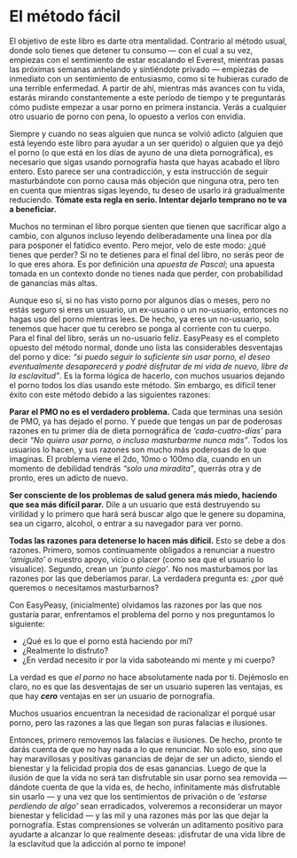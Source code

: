 # El método fácil {#el-metodo-facil}

El objetivo de este libro es darte otra mentalidad. Contrario al método usual, donde solo tienes que detener tu consumo — con el cual a su vez, empiezas con el sentimiento de estar escalando el Everest, mientras pasas las próximas semanas anhelando y sintiéndote privado — empiezas de inmediato con un sentimiento de entusiasmo, como si te hubieras curado de una terrible enfermedad. A partir de ahí, mientras más avances con tu vida, estarás mirando constantemente a este período de tiempo y te preguntarás cómo pudiste empezar a usar porno en primera instancia. Verás a cualquier otro usuario de porno con pena, lo opuesto a verlos con envidia.

Siempre y cuando no seas alguien que nunca se volvió adicto (alguien que está leyendo este libro para ayudar a un ser querido) o alguien que ya dejó el porno (o que está en los días de ayuno de una dieta pornográfica), es necesario que sigas usando pornografía hasta que hayas acabado el libro entero. Esto parece ser una contradicción, y esta instrucción de seguir masturbándote con porno causa más objeción que ninguna otra, pero ten en cuenta que mientras sigas leyendo, tu deseo de usarlo irá gradualmente reduciendo. **Tómate esta regla en serio. Intentar dejarlo temprano no te va a beneficiar.**

Muchos no terminan el libro porque sienten que tienen que sacrificar algo a cambio, con algunos incluso leyendo deliberadamente una línea por día para posponer el fatídico evento. Pero mejor, velo de este modo: ¿qué tienes que perder? Si no te detienes para el final del libro, no serás peor de lo que eres ahora. Es por definición una _apuesta de Pascal_; una apuesta tomada en un contexto donde no tienes nada que perder, con probabilidad de ganancias más altas.

Aunque eso sí, si no has visto porno por algunos días o meses, pero no estás seguro si eres un usuario, un ex-usuario o un no-usuario, entonces no hagas uso del porno mientras lees. De hecho, ya eres un no-usuario, solo tenemos que hacer que tu cerebro se ponga al corriente con tu cuerpo. Para el final del libro, serás un no-usuario feliz. EasyPeasy es el completo opuesto del método normal, donde uno lista las considerables desventajas del porno y dice:
_"si puedo seguir lo suficiente sin usar porno, el deseo eventualmente desaparecerá y podré disfrutar de mi vida de nuevo, libre de la esclavitud"_.
Es la forma lógica de hacerlo, con muchos usuarios dejando el porno todos los días usando este método. Sin embargo, es difícil tener éxito con este método debido a las siguientes razones:

**Parar el PMO no es el verdadero problema.** Cada que terminas una sesión de PMO, ya has dejado el porno. Y puede que tengas un par de poderosas razones en tu primer día de dieta pornográfica de _'cada-cuatro-días'_ para decir _"No quiero usar porno, o incluso masturbarme nunca más"_. Todos los usuarios lo hacen, y sus razones son mucho más poderosas de lo que imaginas. El problema viene el 2do, 10mo o 100mo día, cuando en un momento de debilidad tendrás _"solo una miradita"_, querrás otra y de pronto, eres un adicto de nuevo.

**Ser consciente de los problemas de salud genera más miedo, haciendo que sea más difícil parar.** Dile a un usuario que está destruyendo su virilidad y lo primero que hará será buscar algo que le genere su dopamina, sea un cigarro, alcohol, o entrar a su navegador para ver porno.

**Todas las razones para detenerse lo hacen más difícil.** Esto se debe a dos razones. Primero, somos continuamente obligados a renunciar a nuestro _'amiguito'_ o nuestro apoyo, vicio o placer (como sea que el usuario lo visualice). Segundo, crean un _'punto ciego'_. No nos masturbamos por las razones por las que deberíamos parar. La verdadera pregunta es: ¿por qué queremos o necesitamos masturbarnos?

Con EasyPeasy, (inicialmente) olvidamos las razones por las que nos gustaría parar, enfrentamos el problema del porno y nos preguntamos lo siguiente:

* ¿Qué es lo que el porno está haciendo por mí?
* ¿Realmente lo disfruto?
* ¿En verdad necesito ir por la vida saboteando mi mente y mi cuerpo?

La verdad es que _el porno_ no hace absolutamente nada por ti. Dejémoslo en claro, no es que las desventajas de ser un usuario superen las ventajas, es que hay _**cero**_ ventajas en ser un usuario de pornografía.

Muchos usuarios encuentran la necesidad de racionalizar el porqué usar porno, pero las razones a las que llegan son puras falacias e ilusiones.

Entonces, primero removemos las falacias e ilusiones. De hecho, pronto te darás cuenta de que no hay nada a lo que renunciar. No solo eso, sino que hay maravillosas y positivas ganancias de dejar de ser un adicto, siendo el bienestar y la felicidad propia dos de esas ganancias. Luego de que la ilusión de que la vida no será tan disfrutable sin usar porno sea removida — dándote cuenta de que la vida es, de hecho, infinitamente más disfrutable sin usarlo — y una vez que los sentimientos de privación o de _'estarse perdiendo de algo'_ sean erradicados, volveremos a reconsiderar un mayor bienestar y felicidad — y las mil y una razones más por las que dejar la pornografía. Estas comprensiones se volverán un aditamento positivo para ayudarte a alcanzar lo que realmente deseas: ¡disfrutar de una vida libre de la esclavitud que la adicción al porno te impone!
